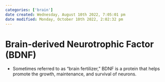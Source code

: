 ```yaml
---
categories: ['brain']
date created: Wednesday, August 10th 2022, 7:05:01 pm
date modified: Monday, October 10th 2022, 2:02:32 pm
---
```


# Brain-derived Neurotrophic Factor (BDNF)
- Sometimes referred to as “brain fertilizer,” BDNF is a protein that helps promote the growth, maintenance, and survival of neurons.



